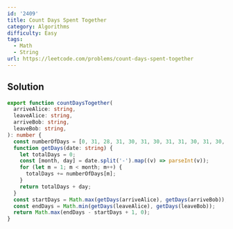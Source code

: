 ```yaml
---
id: '2409'
title: Count Days Spent Together
category: Algorithms
difficulty: Easy
tags:
  - Math
  - String
url: https://leetcode.com/problems/count-days-spent-together
---
```


## Solution

```typescript filename="solution.ts" copy
export function countDaysTogether(
  arriveAlice: string,
  leaveAlice: string,
  arriveBob: string,
  leaveBob: string,
): number {
  const numberOfDays = [0, 31, 28, 31, 30, 31, 30, 31, 31, 30, 31, 30, 31];
  function getDays(date: string) {
    let totalDays = 0;
    const [month, day] = date.split('-').map((v) => parseInt(v));
    for (let m = 1; m < month; m++) {
      totalDays += numberOfDays[m];
    }
    return totalDays + day;
  }
  const startDays = Math.max(getDays(arriveAlice), getDays(arriveBob));
  const endDays = Math.min(getDays(leaveAlice), getDays(leaveBob));
  return Math.max(endDays - startDays + 1, 0);
}
```
